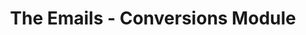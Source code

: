 ---
title: "The Emails - Conversions Module"
sidebarTitle: "Emails - Conversions"
icon: 'envelope-open-text'
---